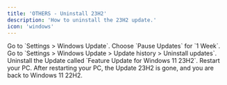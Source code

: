 ```yaml
---
title: 'OTHERS - Uninstall 23H2'
description: 'How to uninstall the 23H2 update.'
icon: 'windows'
---
```


<Steps>
  <Step title="First Step">
    Go to `Settings > Windows Update`. Choose `Pause Updates` for `1 Week`.
  </Step>
  <Step title="Second Step">
    Go to `Settings > Windows Update > Update history > Uninstall updates`.
  </Step>
  <Step title="Third Step">
    Uninstall the Update called `Feature Update for Windows 11 23H2`.
  </Step>
  <Step title="Fourth Step">
    Restart your PC.
  </Step>
</Steps>

<Info>
  After restarting your PC, the Update 23H2 is gone, and you are back to Windows 11 22H2.
</Info>